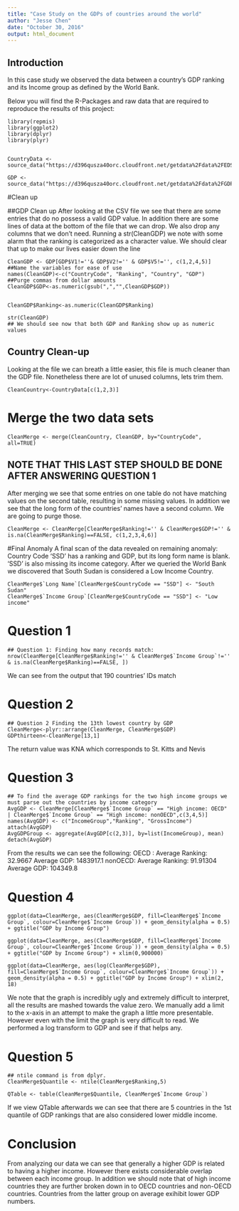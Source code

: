 ---
title: "Case Study on the GDPs of countries around the world"
author: "Jesse Chen"
date: "October 30, 2016"
output: html_document
---
## Introduction

In this case study we observed the data between a country's GDP ranking and its Income group as defined by the World Bank.

Below you will find the R-Packages and raw data that are required to reproduce the results of this project:
```{R-Dependencies and Initial Data load}
library(repmis)
library(ggplot2)
library(dplyr)
library(plyr)


CountryData <- source_data("https://d396qusza40orc.cloudfront.net/getdata%2Fdata%2FEDSTATS_Country.csv")

GDP <- source_data("https://d396qusza40orc.cloudfront.net/getdata%2Fdata%2FGDP.csv")
```

#Clean up

##GDP Clean up
After looking at the CSV file we see that there are some entries that do no possess a valid GDP value.
In addition there are some lines of data at the bottom of the file that we can drop. 
We also drop any columns that we don't need.
Running a str(CleanGDP) we note with some alarm that the ranking is categorized as a character value. We should clear that up to make our lives easier down the line

```{GDP}
CleanGDP <- GDP[GDP$V1!=''& GDP$V2!='' & GDP$V5!='', c(1,2,4,5)]
##Name the variables for ease of use
names(CleanGDP)<-c("CountryCode", "Ranking", "Country", "GDP")
##Purge commas from dollar amounts
CleanGDP$GDP<-as.numeric(gsub(",","",CleanGDP$GDP))


CleanGDP$Ranking<-as.numeric(CleanGDP$Ranking)

str(CleanGDP)
## We should see now that both GDP and Ranking show up as numeric values
```

## Country Clean-up
Looking at the file we can breath a little easier, this file is much cleaner than the GDP file. 
Nonetheless there are lot of unused columns, lets trim them. 

```{Country}
CleanCountry<-CountryData[c(1,2,3)]

```

# Merge the two data sets 

```{Merge}
CleanMerge <- merge(CleanCountry, CleanGDP, by="CountryCode", all=TRUE)
```

## NOTE THAT THIS LAST STEP SHOULD BE DONE AFTER ANSWERING QUESTION 1
After merging we see that some entries on one table do not have matching values on the second table, resulting in some missing values.
In addition we see that the long form of the countries' names have a second column. We are going to purge those. 

```{Erroneous entries}
CleanMerge <- CleanMerge[CleanMerge$Ranking!='' & CleanMerge$GDP!='' & is.na(CleanMerge$Ranking)==FALSE, c(1,2,3,4,6)]
```

#Final Anomaly
A final scan of the data revealed on remaining anomaly: Country Code 'SSD' has a ranking and GDP, but its long form name is blank. 
'SSD' is also missing its income category. 
After we queried the World Bank we discovered that South Sudan is considered a Low Income Country. 

```{Filling in SSD}
CleanMerge$`Long Name`[CleanMerge$CountryCode == "SSD"] <- "South Sudan"
CleanMerge$`Income Group`[CleanMerge$CountryCode == "SSD"] <- "Low income"
```

# Question 1 

```{Question 1}
## Question 1: Finding how many records match:
nrow(CleanMerge[CleanMerge$Ranking!='' & CleanMerge$`Income Group`!='' & is.na(CleanMerge$Ranking)==FALSE, ])
```
We can see from the output that 190 countries' IDs match

# Question 2

```{Question 2}
## Question 2 Finding the 13th lowest country by GDP
CleanMerge<-plyr::arrange(CleanMerge, CleanMerge$GDP)
GDPthirteen<-CleanMerge[13,1]
```
The return value was KNA which corresponds to St. Kitts and Nevis

# Question 3

```{Question 3}
## To find the average GDP rankings for the two high income groups we must parse out the countries by income category
AvgGDP <- CleanMerge[CleanMerge$`Income Group` == "High income: OECD" | CleanMerge$`Income Group` == "High income: nonOECD",c(3,4,5)]
names(AvgGDP) <- c("IncomeGroup","Ranking", "GrossIncome")
attach(AvgGDP)
AvgGDPGroup <- aggregate(AvgGDP[c(2,3)], by=list(IncomeGroup), mean)
detach(AvgGDP)
```
From the results we can see the following:
OECD : Average Ranking: 32.9667 Average GDP: 1483917.1
nonOECD: Average Ranking: 91.91304 Average GDP: 104349.8

# Question 4

```{Question 4}
ggplot(data=CleanMerge, aes(CleanMerge$GDP, fill=CleanMerge$`Income Group`, colour=CleanMerge$`Income Group`)) + geom_density(alpha = 0.5) + ggtitle("GDP by Income Group") 

ggplot(data=CleanMerge, aes(CleanMerge$GDP, fill=CleanMerge$`Income Group`, colour=CleanMerge$`Income Group`)) + geom_density(alpha = 0.5) + ggtitle("GDP by Income Group") + xlim(0,900000)

ggplot(data=CleanMerge, aes(log(CleanMerge$GDP), fill=CleanMerge$`Income Group`, colour=CleanMerge$`Income Group`)) + geom_density(alpha = 0.5) + ggtitle("GDP by Income Group") + xlim(2, 18)
```

We note that the graph is incredibly ugly and extremely difficult to interpret, all the results are mashed towards the value zero. 
We manually add a limit to the x-axis in an attempt to make the graph a little more presentable.
However even with the limit the graph is very difficult to read. We performed a log transform to GDP and see if that helps any.

# Question 5
```{Question 5}

## ntile command is from dplyr.
CleanMerge$Quantile <- ntile(CleanMerge$Ranking,5)

QTable <- table(CleanMerge$Quantile, CleanMerge$`Income Group`)
```
If we view QTable afterwards we can see that there are 5 countries in the 1st quantile of GDP rankings that are also considered lower middle income.

# Conclusion
From analyzing our data we can see that generally a higher GDP is related to having a higher income. However there exists considerable overlap between each income group. In addition we should note that of high income countries they are further broken down in to OECD countries and non-OECD countries. Countries from the latter group on average exihibit lower GDP numbers.
